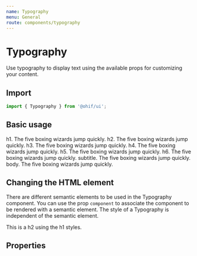 ```yaml
---
name: Typography
menu: General
route: components/typography
---
```



# Typography

Use typography to display text using the available props for customizing your
content.

## Import

```javascript
import { Typography } from '@ohif/ui';
```

## Basic usage

<Playground>
  <div className="p-4">
    <Typography variant="h1">
      h1. The five boxing wizards jump quickly.
    </Typography>
    <Typography variant="h2">
      h2. The five boxing wizards jump quickly.
    </Typography>
    <Typography variant="h3">
      h3. The five boxing wizards jump quickly.
    </Typography>
    <Typography variant="h4">
      h4. The five boxing wizards jump quickly.
    </Typography>
    <Typography variant="h5">
      h5. The five boxing wizards jump quickly.
    </Typography>
    <Typography variant="h6">
      h6. The five boxing wizards jump quickly.
    </Typography>
    <Typography variant="subtitle">
      subtitle. The five boxing wizards jump quickly.
    </Typography>
    <Typography variant="body">
      body. The five boxing wizards jump quickly.
    </Typography>
  </div>
</Playground>

## Changing the HTML element

There are different semantic elements to be used in the Typography component.
You can use the prop `component` to associate the component to be rendered with
a semantic element. The style of a Typography is independent of the semantic
element.

<Playground>
  <div className="p-4">
    <Typography variant="h1" component="h2">
      This is a h2 using the h1 styles.
    </Typography>
  </div>
</Playground>

## Properties

<Props of={Typography} />
